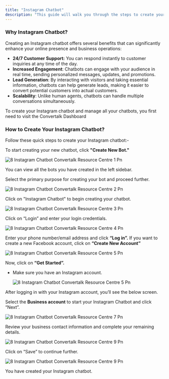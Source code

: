 ```yaml
---
title: "Instagram Chatbot"
description: "This guide will walk you through the steps to create your Instagram chatbot."
---
```


### **Why Instagram Chatbot?**

Creating an Instagram chatbot offers several benefits that can significantly enhance your online presence and business operations:

- **24/7 Customer Support:** You can respond instantly to customer inquiries at any time of the day.
- **Increased Engagement**: Chatbots can engage with your audience in real time, sending personalized messages, updates, and promotions.
- **Lead Generation**: By interacting with visitors and taking essential information, chatbots can help generate leads, making it easier to convert potential customers into actual customers.
- **Scalability**: Unlike human agents, chatbots can handle multiple conversations simultaneously.

To create your Instagram chatbot and manage all your chatbots, you first need to visit the  Convertalk Dashboard

### **How to Create Your Instagram Chatbot?**

Follow these quick steps to create your Instagram chatbot:-

To start creating your new chatbot, click **"Create New Bot."**

![8 Instagram Chatbot  Convertalk Resource Centre 1 Pn](/images/how-botpenguin-works/create-newchatbot/8.instagram_chatbot__Convertalk_resource_centre-1.png)

You can view all the bots you have created in the left sidebar.

Select the primary purpose for creating your bot and proceed further.

![8 Instagram Chatbot  Convertalk Resource Centre 2 Pn](/images/how-botpenguin-works/create-newchatbot/8.instagram_chatbot__Convertalk_resource_centre-2.png)

Click on "Instagram Chatbot" to begin creating your chatbot.

![8 Instagram Chatbot  Convertalk Resource Centre 3 Pn](/images/how-botpenguin-works/create-newchatbot/8.instagram_chatbot__Convertalk_resource_centre-3.png)

Click on “Login” and enter your login credentials.

![8 Instagram Chatbot  Convertalk Resource Centre 4 Pn](/images/how-botpenguin-works/create-newchatbot/8.instagram_chatbot__Convertalk_resource_centre-4.png)

Enter your phone number/email address and click **“Log in”.** If you want to create a new Facebook account, click on **“Create New Account”**

![8 Instagram Chatbot  Convertalk Resource Centre 5 Pn](/images/how-botpenguin-works/create-newchatbot/8.instagram_chatbot__Convertalk_resource_centre-5.png)

Now, click on **“Get Started”.**

- Make sure you have an Instagram account.

  ![8 Instagram Chatbot  Convertalk Resource Centre 5 Pn](/images/how-botpenguin-works/create-newchatbot/8.instagram_chatbot__Convertalk_resource_centre-6.png)

After logging in with your Instagram account, you’ll see the below screen.

Select the **Business account** to start your Instagram Chatbot and click “Next”.

![8 Instagram Chatbot  Convertalk Resource Centre 7 Pn](/images/how-botpenguin-works/create-newchatbot/8.instagram_chatbot__Convertalk_resource_centre-7.png)

Review your business contact information and complete your remaining details.

![8 Instagram Chatbot  Convertalk Resource Centre 9 Pn](/images/how-botpenguin-works/create-newchatbot/8.instagram_chatbot__Convertalk_resource_centre-8.png)

Click on “Save” to continue further.

![8 Instagram Chatbot  Convertalk Resource Centre 9 Pn](/images/how-botpenguin-works/create-newchatbot/8.instagram_chatbot__Convertalk_resource_centre-9.png)

You have created your Instagram chatbot.